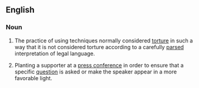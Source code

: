 ==English==

===Noun===
{{wikipedia}}
{{en-noun|sg=[[enhanced]] [[interrogation]]|-}}

#{{US|politics}} The practice of using techniques normally considered [[torture]] in such a way that it is not considered torture according to a carefully [[parsed]] interpretation of legal language.
#{{US|politics}} Planting a supporter at a [[press conference]] in order to ensure that a specific [[question]] is asked or make the speaker appear in a more favorable light.

{{unreferenced}}